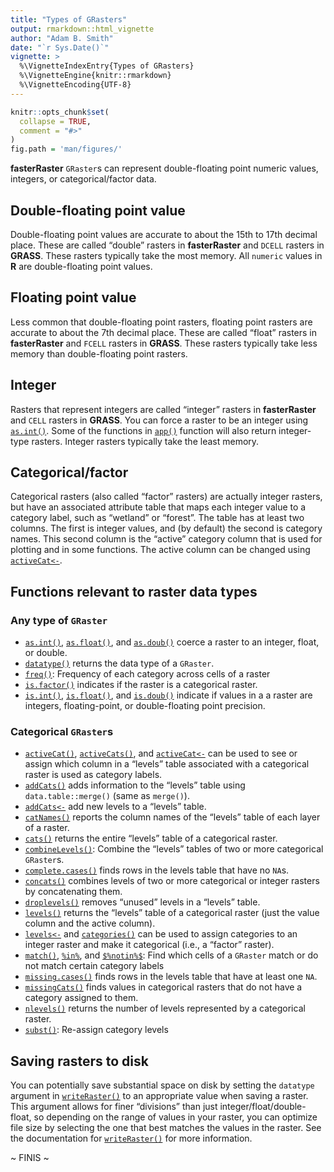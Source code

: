 ```yaml
---
title: "Types of GRasters"
output: rmarkdown::html_vignette
author: "Adam B. Smith"
date: "`r Sys.Date()`"
vignette: >
  %\VignetteIndexEntry{Types of GRasters}
  %\VignetteEngine{knitr::rmarkdown}
  %\VignetteEncoding{UTF-8}
---
```


```r
knitr::opts_chunk$set(
  collapse = TRUE,
  comment = "#>"
)
fig.path = 'man/figures/'
```

**fasterRaster** `GRaster`s can represent double-floating point numeric values, integers, or categorical/factor data.

## Double-floating point value
Double-floating point values are accurate to about the 15th to 17th decimal place. These are called "double" rasters in **fasterRaster** and `DCELL` rasters in **GRASS**. These rasters typically take the most memory. All `numeric` values in **R** are double-floating point values.

## Floating point value
Less common that double-floating point rasters, floating point rasters are accurate to about the 7th decimal place. These are called "float" rasters in **fasterRaster** and `FCELL` rasters in **GRASS**. These rasters typically take less memory than double-floating point rasters.

## Integer
Rasters that represent integers are called "integer" rasters in **fasterRaster** and `CELL` rasters in **GRASS**. You can force a raster to be an integer using [`as.int()`](https://adamlilith.github.io/fasterRaster/reference/as.int.html). Some of the functions in [`app()`](https://adamlilith.github.io/fasterRaster/reference/app.html) function will also return integer-type rasters. Integer rasters typically take the least memory.

## Categorical/factor
Categorical rasters (also called "factor" rasters) are actually integer rasters, but have an associated attribute table that maps each integer value to a category label, such as "wetland" or "forest". The table has at least two columns. The first is integer values, and (by default) the second is category names. This second column is the "active" category column that is used for plotting and in some functions. The active column can be changed using [`activeCat<-`](https://adamlilith.github.io/fasterRaster/reference/activeCat.html).

## Functions relevant to raster data types

### Any type of `GRaster`
* [`as.int()`](https://adamlilith.github.io/fasterRaster/reference/as.int.html), [`as.float()`](https://adamlilith.github.io/fasterRaster/reference/as.int.html), and [`as.doub()`](https://adamlilith.github.io/fasterRaster/reference/as.int.html) coerce a raster to an integer, float, or double.
* [`datatype()`](https://adamlilith.github.io/fasterRaster/reference/datatype.html) returns the data type of a `GRaster`.
* [`freq()`](https://adamlilith.github.io/fasterRaster/reference/freq.html): Frequency of each category across cells of a raster
* [`is.factor()`](https://adamlilith.github.io/fasterRaster/reference/is.factor.html) indicates if the raster is a categorical raster.
* [`is.int()`](https://adamlilith.github.io/fasterRaster/reference/is.int.html), [`is.float()`](https://adamlilith.github.io/fasterRaster/reference/is.int.html), and [`is.doub()`](https://adamlilith.github.io/fasterRaster/reference/is.int.html) indicate if values in a a raster are integers, floating-point, or double-floating point precision.

### Categorical `GRaster`s

* [`activeCat()`](https://adamlilith.github.io/fasterRaster/reference/activeCat.html), [`activeCats()`](https://adamlilith.github.io/fasterRaster/reference/activeCat.html), and [`activeCat<-`](https://adamlilith.github.io/fasterRaster/reference/activeCat.html) can be used to see or assign which column in a "levels" table associated with a categorical raster is used as category labels.
* [`addCats()`](https://adamlilith.github.io/fasterRaster/reference/addCats.html) adds information to the "levels" table using `data.table::merge()` (same as `merge()`).
* [`addCats<-`](https://adamlilith.github.io/fasterRaster/reference/addCats.html) add new levels to a "levels" table.
* [`catNames()`](https://adamlilith.github.io/fasterRaster/reference/catNames.html) reports the column names of the "levels" table of each layer of a raster.
* [`cats()`](https://adamlilith.github.io/fasterRaster/reference/cats.html) returns the entire "levels" table of a categorical raster.
* [`combineLevels()`](https://adamlilith.github.io/fasterRaster/reference/combineLevels.html): Combine the "levels" tables of two or more categorical `GRaster`s.
* [`complete.cases()`](https://adamlilith.github.io/fasterRaster/reference/complete.cases.html) finds rows in the levels table that have no `NA`s.
* [`concats()`](https://adamlilith.github.io/fasterRaster/reference/combineCats.html) combines levels of two or more categorical or integer rasters by concatenating them.
* [`droplevels()`](https://adamlilith.github.io/fasterRaster/reference/droplevels.html) removes "unused" levels in a "levels" table.
* [`levels()`](https://adamlilith.github.io/fasterRaster/reference/levels.html) returns the "levels" table of a categorical raster (just the value column and the active column).
* [`levels<-`](https://adamlilith.github.io/fasterRaster/reference/levels.html) and [`categories()`](https://adamlilith.github.io/fasterRaster/reference/categories.html) can be used to assign categories to an integer raster and make it categorical (i.e., a "factor" raster).
* [`match()`](https://adamlilith.github.io/fasterRaster/reference/match.html), [`%in%`](https://adamlilith.github.io/fasterRaster/reference/match.html), and [`$%notin%$`](https://adamlilith.github.io/fasterRaster/reference/match.html): Find which cells of a `GRaster` match or do not match certain category labels
* [`missing.cases()`](https://adamlilith.github.io/fasterRaster/reference/missing.cases.html) finds rows in the levels table that have at least one `NA`.
* [`missingCats()`](https://adamlilith.github.io/fasterRaster/reference/missingCats.html) finds values in categorical rasters that do not have a category assigned to them.
* [`nlevels()`](https://adamlilith.github.io/fasterRaster/reference/nlevels.html) returns the number of levels represented by a categorical raster.
* [`subst()`](https://adamlilith.github.io/fasterRaster/reference/subst.html): Re-assign category levels

## Saving rasters to disk
You can potentially save substantial space on disk by setting the `datatype` argument in [`writeRaster()`](https://adamlilith.github.io/fasterRaster/reference/writeRaster.html) to an appropriate value when saving a raster. This argument allows for finer "divisions" than just integer/float/double-float, so depending on the range of values in your raster, you can optimize file size by selecting the one that best matches the values in the raster. See the documentation for [`writeRaster()`](https://adamlilith.github.io/fasterRaster/reference/writeRaster.html) for more information.


~ FINIS ~
